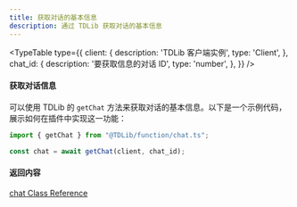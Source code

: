 ```yaml
---
title: 获取对话的基本信息
description: 通过 TDLib 获取对话的基本信息
---
```


<TypeTable
  type={{
    client: {
      description:
        'TDLib 客户端实例',
      type: 'Client',
    },
    chat_id: {
      description: '要获取信息的对话 ID',
      type: 'number',
    },
  }}
/>



#### 获取对话信息
可以使用 TDLib 的 `getChat` 方法来获取对话的基本信息。以下是一个示例代码，展示如何在插件中实现这一功能：

```ts title="ChatInfo.ts"
import { getChat } from "@TDLib/function/chat.ts";

const chat = await getChat(client, chat_id);
```
#### 返回内容
[chat Class Reference](https://core.telegram.org/tdlib/docs/classtd_1_1td__api_1_1chat.html)